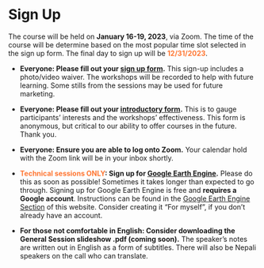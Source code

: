 # Sign Up

The course will be held on **January 16-19, 2023**, via Zoom. The time of the course will be determine based on the most popular time slot selected in the sign up form. The final day to sign up will be <span style="color: #FF7733;">**12/31/2023**</span>.

* **Everyone: Please fill out your [sign up form](https://forms.gle/8mtKdmmti24CjbAU8){target="_blank"}.** This sign-up includes a photo/video waiver. The workshops will be recorded to help with future learning. Some stills from the sessions may be used for future marketing.

* **Everyone: Please fill out your [introductory form](https://forms.gle/Ch3S97guJhF9dYYT9){target="_blank"}.** This is to gauge participants' interests and the workshops' effectiveness. This form is anonymous, but critical to our ability to offer courses in the future. Thank you.

* **Everyone: Ensure you are able to log onto Zoom.** Your calendar hold with the Zoom link will be in your inbox shortly.

* <span style="color: #FF7733;">**Technical sessions ONLY**</span>**: Sign up for [Google Earth Engine](https://earthengine.google.com/signup/){target="_blank"}.** Please do this as soon as possible! Sometimes it takes longer than expected to go through. Signing up for Google Earth Engine is free and **requires a Google account**. Instructions can be found in the [Google Earth Engine Section](https://woodwellrisk.github.io/Nepal_Workshops/google-earth-engine.html) of this website. Consider creating it "For myself", if you don't already have an account. 

* **For those not comfortable in English: Consider downloading the General Session slideshow .pdf (coming soon).** The speaker's notes are written out in English as a form of subtitles. There will also be Nepali speakers on the call who can translate.
